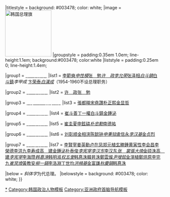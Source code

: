 {{Navbox
|name = 韩国国务总理
|title = [[韩国国务总理|<span style="color:white;">韩国国务总理</span>]]{{#if:{{{1|}}}|({{{1|}}})|}}
|titlestyle = background: #003478; color: white;
|image = [[File:Standard of the Prime Minister of the Republic of Korea.svg|150px|韩国总理旗]]
|groupstyle = padding:0.35em 1.0em; line-height:1.1em; <!--reduces gap between wrapped groupname lines--> background:#003478; color:white
|liststyle  = padding:0.25em 0; line-height:1.4em; <!--otherwise lists can appear to form continuous whole-->

|group1 = [[第一共和國 (大韓民國)|<span style="color:white;">第一共和国</span>]]
|list1  = {{nowrap begin}}[[李範奭]]{{to}}''[[申性模]]''{{to}}[[張勉 (韓國)|张　勉]]{{to}}''[[许政|许　政]]''{{to}}''[[李允荣]]''{{to}}[[张泽相]]{{to}}''[[白斗鎮]]''{{to}}[[白斗鎮]]{{to}}''李甲成''{{to}} [[卞荣泰]]{{to}}''[[白漢成]]''{{to}}（1954-1960不设总理职务）{{nowrap end}}

|group2 = [[第二共和國 (大韓民國)|<span style="color:white;">第二共和国</span>]]
|list2  = {{nowrap begin}}[[许政|许　政]]{{to}}[[張勉 (韓國)|张　勉]]{{nowrap end}}

|group3 = [[國家重建最高會議|<span style="color:white;">国家重建最高会议</span>]]
|list3  = {{nowrap begin}}[[張都暎]]{{to}}[[宋堯讚]]{{to}}[[朴正熙]]{{to}}[[金显哲]]{{nowrap end}}

|group4 = [[第三共和國 (大韓民國)|<span style="color:white;">第三共和国</span>]]
|list4  = {{nowrap begin}}[[崔斗善]]{{to}}[[丁一權]]{{to}}[[白斗鎮]]{{to}}[[金鍾泌]]{{nowrap end}}

|group5 = [[第四共和國 (大韓民國)|<span style="color:white;">第四共和国</span>]]
|list5  = {{nowrap begin}}[[崔圭夏]]{{to}}[[申鉉碻]]{{to}}''[[朴忠勳]]''{{to}}[[南德祐]]{{nowrap end}}

|group6 = [[第五共和國 (大韓民國)|<span style="color:white;">第五共和国</span>]]
|list6  = {{nowrap begin}}[[刘彰顺]]{{to}}[[金相浹]]{{to}}[[陈懿钟]]{{to}}''[[申秉铉]]''{{to}}[[盧信永]]{{to}}''[[李汉基]]''{{to}}[[金贞烈]]{{nowrap end}}

|group7 = [[第六共和國 (大韓民國)|<span style="color:white;">第六共和国</span>]]
|list7  = {{nowrap begin}}[[李賢宰]]{{to}}[[姜英勳]]{{to}}[[卢在凤]]{{to}}[[郑元植]]{{to}}[[玄勝鍾]]{{to}}[[黄寅性]]{{to}}[[李会昌]]{{to}}[[李榮德]]{{to}}[[李洪九]]{{to}}[[李寿成 (韩国)|李寿成]]{{to}}[[高建 (韓國)|高　建]]{{to}}[[金鍾泌]]{{to}}[[朴泰俊]]{{to}}''[[李宪宰]]''{{to}}''[[李汉东]]''{{to}}[[李汉东]]{{to}}''[[張裳|张　裳]]''{{to}}''[[張大煥]]''{{to}}[[金硕洙]]{{to}}[[高建 (韓國)|高　建]]{{to}}''[[李宪宰]]''{{to}}[[李海瓒]]{{to}}''[[韩惪洙]]''{{to}}[[韩明淑]]{{to}}''[[权五奎]]''{{to}}[[韩惪洙]]{{to}}[[韓昇洙]]{{to}}[[鄭雲燦]]{{to}}''[[尹增鉉]]''{{to}}[[金滉植]]{{to}}[[鄭烘原]]{{to}}[[李完九]]{{to}}''[[崔炅煥]]''{{to}}[[黃教安]]{{to}}''[[柳一鎬]]''{{to}}[[李洛淵]]{{to}}[[丁世均]]{{to}}''[[洪楠基]]''{{to}}[[金富謙]]{{to}}''[[秋慶鎬]]''{{to}}[[韩惪洙]]{{nowrap end}}

|below = ''斜体字''为代总理。
|belowstyle = background: #003478; color: white;
}}<noinclude>
[[Category:韩国国务总理|*]]
[[Category:韩国政治人物模板]]
[[Category:亚洲政府首脑导航模板]]
</noinclude>